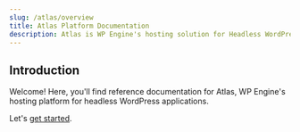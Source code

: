 ```yaml
---
slug: /atlas/overview
title: Atlas Platform Documentation
description: Atlas is WP Engine's hosting solution for Headless WordPress applications. Headless apps pair a WordPress backend with a decoupled JavaScript frontend. With Atlas, you get a premier WordPress hosting experience and state of the art JavaScript hosting combined into one.
---
```


## Introduction

Welcome! Here, you'll find reference documentation for Atlas, WP Engine's hosting platform for headless WordPress applications.

Let's [get started](./getting-started/overview).
